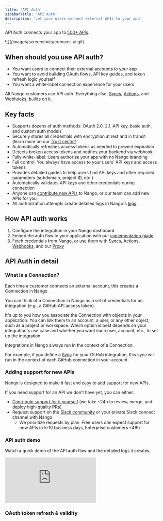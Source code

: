 ```yaml
---
title: 'API Auth'
sidebarTitle: 'API Auth'
description: 'Let your users connect external APIs to your app'
---
```


API Auth connects your app to [500+ APIs](/integrations/all).

<Frame caption="Connection flow with Nango's pre-built Connect UI">
  ![](/images/screenshots/connect-ui.gif)
</Frame>

## When should you use API auth?

- You want users to connect their external accounts to your app
- You want to avoid building OAuth flows, API key guides, and token refresh logic yourself
- You want a white-label connection experience for your users

All Nango customers use API auth. Everything else, [Syncs](/guides/use-cases/syncs), [Actions](/guides/use-cases/actions), and [Webhooks](/guides/use-cases/webhooks), builds on it.


## Key facts

- Supports dozens of auth methods: OAuth 2.0, 2.1, API key, basic auth, and custom auth models
- Securely stores all credentials with encryption at rest and in transit (learn more on our [Trust center](https://trust.nango.dev))
- Automatically refreshes access tokens as needed to prevent expiration
- Detects broken access tokens and notifies your backend via webhook
- Fully white-label: Users authorize your app with no Nango branding
- Full control: You always have access to your users' API keys and access tokens
- Provides detailed guides to help users find API keys and other required parameters (subdomain, project ID, etc.)
- Automatically validates API keys and other credentials during connection
- Anyone can [contribute new APIs](/implementation-guides/platform/contribute-new-api) to Nango, or our team can add new APIs for you
- All authorization attempts create detailed logs in Nango's [logs](/guides/platform/logs)

## How API auth works

1. Configure the integration in your Nango dashboard
2. Embed the auth flow in your application with our [implementation guide](/implementation-guides/api-auth/implement-api-auth)
3. Fetch credentials from Nango, or use them with [Syncs](/guides/use-cases/syncs), [Actions](/guides/use-cases/actions), [Webhooks](/guides/use-cases/webhooks), and our [Proxy](/guides/use-cases/proxy)

## API Auth in detail

### What is a Connection?

Each time a customer connects an external account, this creates a Connection in Nango.

You can think of a Connection in Nango as a set of credentials for an integration (e.g., a GitHub API access token).

It's up to you how you associate the Connection with objects in your application. You can link them to an account, a user, or any other object, such as a project or workspace. Which option is best depends on your integration's use case and whether you want each user, account, etc., to set up the integration.

Integrations in Nango always run in the context of a Connection.

For example, if you define a [Sync](/guides/use-cases/syncs) for your GitHub integration, this sync will run in the context of each GitHub connection in your account.

### Adding support for new APIs

Nango is designed to make it fast and easy to add support for new APIs.

If you need support for an API we don't have yet, you can either:
- [Contribute support for it yourself](/implementation-guides/platform/contribute-new-api) (we take ~24h to review, merge, and deploy high-quality PRs)
- Request support on the [Slack community](https://nango.dev/slack) or your private Slack connect channel with Nango
  - We prioritize requests by plan. Free users can expect support for new APIs in 5-10 business days, Enterprise customers \<48h

### API auth demo

Watch a quick demo of the API auth flow and the detailed logs it creates.

<div style={{ position: 'relative', overflow: 'hidden', paddingTop: '56.25%' }}>
    <iframe
        src="https://www.loom.com/embed/ba30523220f94bf3a8def8bf5f2b92c2"
        frameBorder="0"
        allowFullScreen
        style={{ position: 'absolute', top: 0, left: 0, width: '100%', height: '100%' }}
        title="Loom video"
    ></iframe>
</div>

### OAuth token refresh & validity

